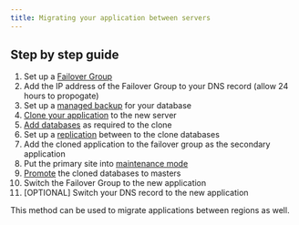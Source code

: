 ```yaml
---
title: Migrating your application between servers
---
```


## Step by step guide

1. Set up a [Failover Group](/docs/failover-groups/failover-groups)
2. Add the IP address of the Failover Group to your DNS record (allow 24 hours to propogate)
3. Set up a [managed backup](/docs/databases/database-backups) for your database 
4. [Clone your application](/docs/cloud-66-101/adding-updating-deleting#clone-an-application) to the new server
5. [Add databases](/docs/databases/adding-database) as required to the clone
6. Set up a [replication](/docs/databases/database-replication) between to the clone databases
7. Add the cloned application to the failover group as the secondary application
8. Put the primary site into [maintenance mode](/docs/deployment/using-maintenance-mode)
9. [Promote](/docs/toolbelt/toolbelt#databases-promote-replica) the cloned databases to masters
10. Switch the Failover Group to the new application
11. [OPTIONAL] Switch your DNS record to the new application

This method can be used to migrate applications between regions as well.

